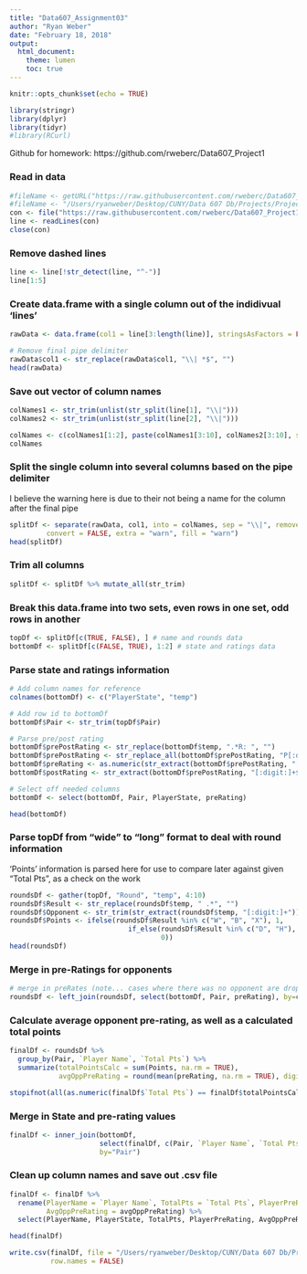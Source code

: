 ```yaml
---
title: "Data607_Assignment03"
author: "Ryan Weber"
date: "February 18, 2018"
output: 
  html_document:
    theme: lumen
    toc: true
---
```


```r
knitr::opts_chunk$set(echo = TRUE)
```


```r
library(stringr)
library(dplyr)
library(tidyr)
#library(RCurl)
```

Github for homework: https://github.com/rweberc/Data607_Project1

  
### Read in data  
```r
#fileName <- getURL("https://raw.githubusercontent.com/rweberc/Data607_Project1/master/rawdata.txt")
#fileName <- "/Users/ryanweber/Desktop/CUNY/Data 607 Db/Projects/Project 1/rawdata.txt"
con <- file("https://raw.githubusercontent.com/rweberc/Data607_Project1/master/rawdata.txt",open="r")
line <- readLines(con)
close(con)
```  
  
  
### Remove dashed lines 
```r
line <- line[!str_detect(line, "^-")]
line[1:5]
```

  
  
### Create data.frame with a single column out of the indidivual 'lines'
```r
rawData <- data.frame(col1 = line[3:length(line)], stringsAsFactors = FALSE)

# Remove final pipe delimiter
rawData$col1 <- str_replace(rawData$col1, "\\| *$", "")
head(rawData)  
```  

  
### Save out vector of column names
```r
colNames1 <- str_trim(unlist(str_split(line[1], "\\|")))
colNames2 <- str_trim(unlist(str_split(line[2], "\\|")))

colNames <- c(colNames1[1:2], paste(colNames1[3:10], colNames2[3:10], sep=" "))
colNames
```

  
### Split the single column into several columns based on the pipe delimiter
I believe the warning here is due to their not being a name for the column after the final pipe
```r
splitDf <- separate(rawData, col1, into = colNames, sep = "\\|", remove = TRUE,
         convert = FALSE, extra = "warn", fill = "warn")
head(splitDf)
```

  
### Trim all columns
```r
splitDf <- splitDf %>% mutate_all(str_trim)
```

  
### Break this data.frame into two sets, even rows in one set, odd rows in another
```r
topDf <- splitDf[c(TRUE, FALSE), ] # name and rounds data
bottomDf <- splitDf[c(FALSE, TRUE), 1:2] # state and ratings data
```

  
### Parse state and ratings information
```r
# Add column names for reference
colnames(bottomDf) <- c("PlayerState", "temp")

# Add row id to bottomDf
bottomDf$Pair <- str_trim(topDf$Pair)

# Parse pre/post rating
bottomDf$prePostRating <- str_replace(bottomDf$temp, ".*R: ", "")
bottomDf$prePostRating <- str_replace_all(bottomDf$prePostRating, "P[:digit:]+", "")
bottomDf$preRating <- as.numeric(str_extract(bottomDf$prePostRating, "[:digit:]+"))
bottomDf$postRating <- str_extract(bottomDf$prePostRating, "[:digit:]+$")

# Select off needed columns
bottomDf <- select(bottomDf, Pair, PlayerState, preRating)

head(bottomDf)
```

  
### Parse topDf from "wide" to "long" format to deal with round information
'Points' information is parsed here for use to compare later against given "Total Pts", as a check on the work
```r
roundsDf <- gather(topDf, "Round", "temp", 4:10)
roundsDf$Result <- str_replace(roundsDf$temp, " .*", "")
roundsDf$Opponent <- str_trim(str_extract(roundsDf$temp, "[:digit:]+"))
roundsDf$Points <- ifelse(roundsDf$Result %in% c("W", "B", "X"), 1,
                             if_else(roundsDf$Result %in% c("D", "H"), .5,
                                     0))
head(roundsDf)
```

  
### Merge in pre-Ratings for opponents
```r
# merge in preRates (note... cases where there was no opponent are dropped here)
roundsDf <- left_join(roundsDf, select(bottomDf, Pair, preRating), by=c("Opponent"="Pair"))
```

  
### Calculate average opponent pre-rating, as well as a calculated total points 
```r
finalDf <- roundsDf %>% 
  group_by(Pair, `Player Name`, `Total Pts`) %>%
  summarize(totalPointsCalc = sum(Points, na.rm = TRUE),
            avgOppPreRating = round(mean(preRating, na.rm = TRUE), digits=0))

stopifnot(all(as.numeric(finalDf$`Total Pts`) == finalDf$totalPointsCalc))
```

  
### Merge in State and pre-rating values
```r
finalDf <- inner_join(bottomDf, 
                      select(finalDf, c(Pair, `Player Name`, `Total Pts`, avgOppPreRating)),
                      by="Pair")
```

  
### Clean up column names and save out .csv file
```r
finalDf <- finalDf %>%
  rename(PlayerName = `Player Name`, TotalPts = `Total Pts`, PlayerPreRating = `preRating`,
         AvgOppPreRating = avgOppPreRating) %>%
  select(PlayerName, PlayerState, TotalPts, PlayerPreRating, AvgOppPreRating)

head(finalDf)

write.csv(finalDf, file = "/Users/ryanweber/Desktop/CUNY/Data 607 Db/Projects/Project 1/chess.csv",
          row.names = FALSE)
```


